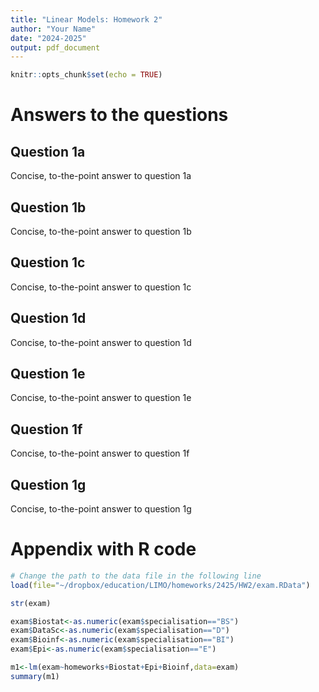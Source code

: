 ```yaml
---
title: "Linear Models: Homework 2"
author: "Your Name"
date: "2024-2025"
output: pdf_document
---
```


```r
knitr::opts_chunk$set(echo = TRUE)
```

# Answers to the questions

## Question 1a

Concise, to-the-point answer to question 1a

## Question 1b

Concise, to-the-point answer to question 1b

## Question 1c

Concise, to-the-point answer to question 1c

## Question 1d

Concise, to-the-point answer to question 1d

## Question 1e

Concise, to-the-point answer to question 1e

## Question 1f

Concise, to-the-point answer to question 1f

## Question 1g

Concise, to-the-point answer to question 1g


\newpage

# Appendix with R code

```r
# Change the path to the data file in the following line
load(file="~/dropbox/education/LIMO/homeworks/2425/HW2/exam.RData")

str(exam)

exam$Biostat<-as.numeric(exam$specialisation=="BS")
exam$DataSc<-as.numeric(exam$specialisation=="D")
exam$Bioinf<-as.numeric(exam$specialisation=="BI")
exam$Epi<-as.numeric(exam$specialisation=="E")
```

```r
m1<-lm(exam~homeworks+Biostat+Epi+Bioinf,data=exam)
summary(m1)
```

